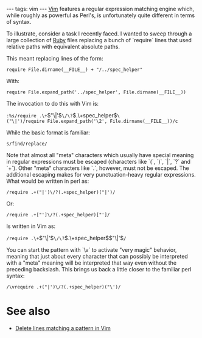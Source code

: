 ---
tags: vim
---
[[Vim]] features a regular expression matching engine which, while roughly as powerful as Perl's, is unfortunately quite different in terms of syntax.

To illustrate, consider a task I recently faced. I wanted to sweep through a large collection of [[Ruby]] files replacing a bunch of `require` lines that used relative paths with equivalent absolute paths.

This meant replacing lines of the form:

<pre lang="ruby">require File.dirname(__FILE__) + "/../spec_helper"</pre>

With:

<pre lang="ruby">require File.expand_path('../spec_helper', File.dirname(__FILE__))</pre>

The invocation to do this with Vim is:

 :%s/require .\+\("\|'\)\/\?\(.\+spec_helper\)\("\|')/require File.expand_path('\2', File.dirname(__FILE__))/c

While the basic format is familiar:

 s/find/replace/

Note that almost all "meta" characters which usually have special meaning in regular expressions must be escaped (characters like `(`, `)`, `|`, `?` and `+`). Other "meta" characters like `.`, however, must not be escaped. The additional escaping makes for very punctuation-heavy regular expressions. What would be written in perl as:

 /require .+("|')\/?(.+spec_helper)("|')/

Or:

 /require .+["']\/?(.+spec_helper)["']/

Is written in Vim as:

 /require .\+\("\|'\)\/\?\(.\+spec_helper\)\("\|'\)/

You can start the pattern with `\v` to activate "very magic" behavior, meaning that just about every character that can possibly be interpreted with a "meta" meaning will be interpreted that way even without the preceding backslash. This brings us back a little closer to the familiar perl syntax:

 /\vrequire .+("|')\/?(.+spec_helper)("\')/

= See also =

* [[Delete lines matching a pattern in Vim]]
